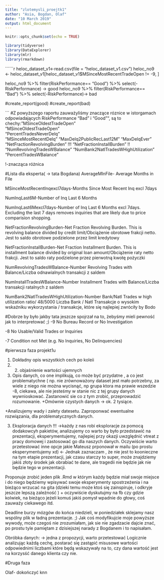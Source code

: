 ```yaml
---
title: "zlotemysli_proejtk1"
author: "Asia, Bogdan, Olaf"
date: "10 March 2019"
output: html_document
---
```


```r
knitr::opts_chunk$set(echo = TRUE)
```

```r


library(tidyverse)
library(DataExplorer)
library(mlr)
library(rmarkdown)
```



``````r

heloc_dataset_v1<-read.csv(file = "heloc_dataset_v1.csv")
heloc_no9 <- heloc_dataset_v1[heloc_dataset_v1$MSinceMostRecentTradeOpen != -9, ]



heloc_no9 %>% filter(RiskPerformance== "Good") %>% select(-RiskPerformance) -> good
heloc_no9 %>% filter(RiskPerformance== "Bad") %>% select(-RiskPerformance)-> bad

#create_report(good)
#create_report(bad)

```
#Z powyższego raportu zauważyliśmy znaczące róznice w istorgamach odpowiadających RiskPerformance "Bad" i  "Good"", są to chechy:
"MSinceOldestTradeOpen"  
"MSinceOldestTradeOpen"  
"PercentTradesNeverDelq"  
"MSinceMostRecentDelq" 
"MaxDelq2PublicRecLast12M" 
"MaxDelqEver" 
"NetFractionRevolvingBurden" !!! 
"NetFractionInstallBurden" !!
"NumRevolvingTradesWBalance"
"NumBank2NatlTradesWHighUtilization"
"PercentTradesWBalance"  
   
   !-znacząca różnica
   
#Lista dla eksperta( -> tata Bogdana)
AverageMInFile- Average Months in File

MSinceMostRecentInqexcl7days-Months Since Most Recent Inq excl 7days

NumInqLast6M-Number of Inq Last 6 Months                       

NumInqLast6Mexcl7days-Number of Inq Last 6 Months excl 7days. Excluding the last 7 days removes inquiries that are likely due to price comparision shopping.

NetFractionRevolvingBurden-Net Fraction Revolving Burden. This is revolving balance divided by credit limit/Obciążenie obrotowe frakcji netto. Jest to saldo obrotowe podzielone przez limit kredytowy

NetFractionInstallBurden-Net Fraction Installment Burden. This is installment balance divided by original loan amount/Obciążenie raty netto frakcji. Jest to saldo raty podzielone przez pierwotną kwotę pożyczki

NumRevolvingTradesWBalance-Number Revolving Trades with Balance/Liczba odnawialnych transakcji z saldem

NumInstallTradesWBalance-Number Installment Trades with Balance/Liczba transakcji ratalnych z saldem

NumBank2NatlTradesWHighUtilization-Number Bank/Natl Trades w high utilization ratio/
48/5000
Liczba Bank / Natl Transakcje o wysokim wskaźniku wykorzystania / transakcje, które się najlepiej zwróciły by Bodo

#Dobrze by było jakby tata jeszcze spojrzał na to, żebyśmy mieli pewność jak to interpretować ;)
-9 No Bureau Record or No Investigation

-8 No Usable/Valid Trades or Inquiries

-7 Condition not Met (e.g. No Inquiries, No Delinquencies) 



#pierwsza faza projekt1u

1. Dokładny opis wszystkich cech po koleii 
2. 2. objaśnienie wartości ujemnych
3. Opis danych, co one implikują, co może być przydatne , a co jest problematychne (
np. nie zrównoważony dataset jest mało potrzebny, za wiele z niego nie można wycisnąć, np grupa ktora ma prawie wszedzie -8, ciekawa, ale nie jesteśmy w stanie nic z tej grupy danych wywnioskować. Zastanowić sie co z tym zrobić, przeprowadzić rozumowanie.
+Omównie czystych danych -> ok. 2 tysiące. 

+Analizujemy wady i zalety datesetu. Zaproponwać ewentualne rozwiązania, dla problematycznych danych.  

3. Eksploracja danych !!!
  ->każdy z nas robi eksploracje za pomocą dodakowcyh pakietów, analizujemy co warto by było przedstawić na prezentacji, 
  eksperymentujemy, najlepiej przy okazji uwzględnić vtreat z pracy domowej i zastosować go dla naszych danych. Oczywiście warto        przetestować inne opcje jakie Mateusz prponował w mailu (po prostu eksperymentujemy xd) <- Jednak zaznaczam , że nie jest to          koonieczne na tym etapie prezentacji, jak czasu starczy to super, może znajdziemy jakiś złoty środek jak obrabiać te dane, ale 
  tragedii nie będzie jak nie będzie tego w prezentacji.
  
  Proponuje zrobić jeden plik .Rmd w którym każdy będzie miał swoje miejsce i do niego będziemy wpisywać swoje eksperymenty             spostrzeżenia i na bieżąco wrzucać na gita (dzieki temu może ktoś się zainspiruje, i odkryje jeszcze lepszą zależność ) + oczywiście
  dyskutujmy na fb czy gdzie kolwiek, na bieżąco jeżeli komuś jakiś pomysł wpadnie do głowy, coś zauważy ciekawego itd.
  
  Deadline burzy mózgów do końca niedzieli, w poniedziałek sklejamy nasz wspólny plik w ładną prezentacje. ;) 
  Jak coś modyfikujcie moje powyższe wywody, może czegoś nie zrozumiałam, jak sie nie zgadzacie dajcie znać, po prostu tyle pamiętam
  z dzisiejszej narady z Bogdanem i to napisałam. 
  
  
  
  Obróbka danych: -> jedna z propozycji, warto przetestować 
  Logicznie analizując każdą cechę, postarać się zastąpić misusowe wartości odpowiednimi liczbami które będą wskazywały na to, czy
  dana wartość jest na korzysść danego klienta czy nie.
  
  
  
#Druga faza
  
Olaf- dokończyć knn

  
